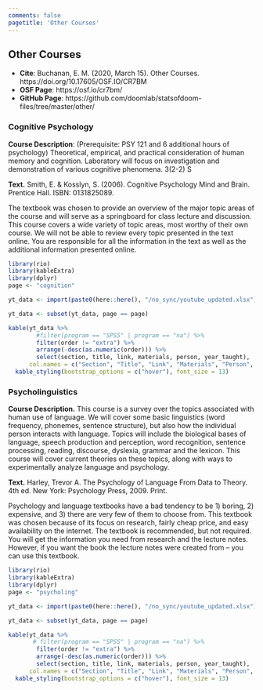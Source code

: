 ```yaml
---
comments: false
pagetitle: 'Other Courses'
---
```


## Other Courses

- **Cite**: Buchanan, E. M. (2020, March 15). Other Courses. https://doi.org/10.17605/OSF.IO/CR7BM
- **OSF Page**: https://osf.io/cr7bm/
- **GitHub Page**: https://github.com/doomlab/statsofdoom-files/tree/master/other/

### Cognitive Psychology

**Course Description**: (Prerequisite: PSY 121 and 6 additional hours of psychology) Theoretical, empirical, and practical consideration of human memory and cognition. Laboratory will focus on investigation and demonstration of various cognitive phenomena. 3(2-2) S 

**Text.** Smith, E. & Kosslyn, S. (2006). Cognitive Psychology Mind and Brain. Prentice Hall. ISBN: 0131825089.

The textbook was chosen to provide an overview of the major topic areas of the course and will serve as a springboard for class lecture and discussion. This course covers a wide variety of topic areas, most worthy of their own course. We will not be able to review every topic presented in the text online. You are responsible for all the information in the text as well as the additional information presented online. 

```r
library(rio)
library(kableExtra)
library(dplyr)
page <- "cognition"

yt_data <- import(paste0(here::here(), "/no_sync/youtube_updated.xlsx"))

yt_data <- subset(yt_data, page == page)
```

```r
kable(yt_data %>% 
        #filter(program == "SPSS" | program == "na") %>% 
        filter(order != "extra") %>% 
        arrange(-desc(as.numeric(order))) %>%
        select(section, title, link, materials, person, year_taught),
      col.names = c("Section", "Title", "Link", "Materials", "Person", "Year Taught")) %>% 
  kable_styling(bootstrap_options = c("hover"), font_size = 13)
```

### Psycholinguistics 

**Course Description.** This course is a survey over the topics associated with human use of language.  We will cover some basic linguistics (word frequency, phonemes, sentence structure), but also how the individual person interacts with language.  Topics will include the biological bases of language, speech production and perception, word recognition, sentence processing, reading, discourse, dyslexia, grammar and the lexicon.  This course will cover current theories on these topics, along with ways to experimentally analyze language and psychology.  

**Text.** Harley, Trevor A. The Psychology of Language From Data to Theory. 4th ed. New York: Psychology Press, 2009.  Print.

Psychology and language textbooks have a bad tendency to be 1) boring, 2) expensive, and 3) there are very few of them to choose from.  This textbook was chosen because of its focus on research, fairly cheap price, and easy availability on the internet.  The textbook is recommended, but not required.  You will get the information you need from research and the lecture notes.  However, if you want the book the lecture notes were created from – you can use this textbook.  

```r
library(rio)
library(kableExtra)
library(dplyr)
page <- "psycholing"

yt_data <- import(paste0(here::here(), "/no_sync/youtube_updated.xlsx"))

yt_data <- subset(yt_data, page == page)
```

```r
kable(yt_data %>% 
       # filter(program == "SPSS" | program == "na") %>% 
        filter(order != "extra") %>% 
        arrange(-desc(as.numeric(order))) %>%
        select(section, title, link, materials, person, year_taught),
      col.names = c("Section", "Title", "Link", "Materials", "Person", "Year Taught")) %>% 
  kable_styling(bootstrap_options = c("hover"), font_size = 13)
```
